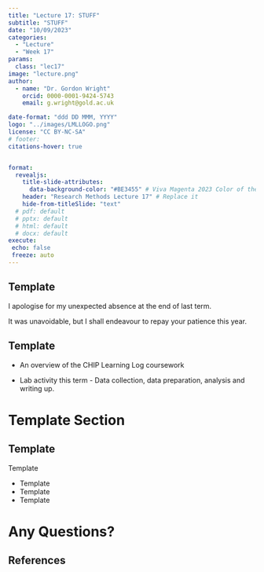 ```yaml
---
title: "Lecture 17: STUFF"
subtitle: "STUFF"
date: "10/09/2023"
categories: 
  - "Lecture"
  - "Week 17"
params:
  class: "lec17"
image: "lecture.png"
author: 
  - name: "Dr. Gordon Wright"
    orcid: 0000-0001-9424-5743
    email: g.wright@gold.ac.uk

date-format: "ddd DD MMM, YYYY"
logo: "../images/LMLLOGO.png"
license: "CC BY-NC-SA"
# footer: 
citations-hover: true


format: 
  revealjs: 
    title-slide-attributes: 
      data-background-color: "#BE3455" # Viva Magenta 2023 Color of the year
    header: "Research Methods Lecture 17" # Replace it
    hide-from-titleSlide: "text"
  # pdf: default
  # pptx: default
  # html: default
  # docx: default  
execute:
 echo: false
 freeze: auto
---
```


## Template

I apologise for my unexpected absence at the end of last term.

It was unavoidable, but I shall endeavour to repay your patience this
year.

## Template

-   An overview of the CHIP Learning Log coursework

-   Lab activity this term - Data collection, data preparation, analysis
    and writing up.

# Template Section

## Template

::: incremental
Template

-   Template
-   Template
-   Template
:::

# Any Questions?

## References
